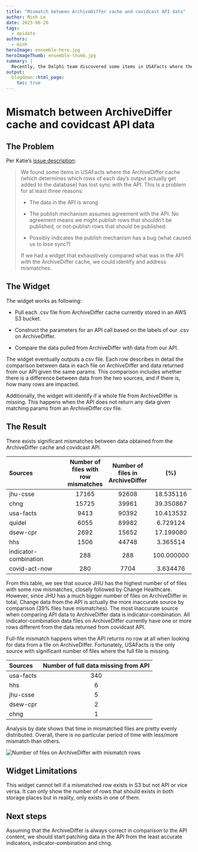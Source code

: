 ```yaml
---
title: "Mismatch between ArchiveDiffer cache and covidcast API data"
author: Minh Le
date: 2023-06-26
tags:
  - epidata
authors:
  - minh
heroImage: ensemble-hero.jpg
heroImageThumb: ensemble-thumb.jpg
summary: | 
  Recently, the Delphi team discovered some items in USAFacts where the ArchiveDiffer cache (which determines which rows of each day's output actually get added to the database) has lost sync with the API.
output:
  blogdown::html_page:
    toc: true
---
```


# Mismatch between ArchiveDiffer cache and covidcast API data
## The Problem
Per Katie's [issue description](https://github.com/cmu-delphi/covidcast-indicators/issues/1697):

<blockquote>

We found some items in USAFacts where the ArchiveDiffer cache (which determines which rows of each day's output actually get added to the database) has lost sync with the API. This is a problem for at least three reasons:

  * The data in the API is wrong

  * The publish mechanism assumes agreement with the API. No agreement means we might publish rows that shouldn't be published, or not-publish rows that should be published.

  * Possibly indicates the publish mechanism has a bug (what caused us to lose sync?)

If we had a widget that exhaustively compared what was in the API with the ArchiveDiffer cache, we could identify and address mismatches.

</blockquote>

## The Widget
The widget works as following:

- Pull each .csv file from ArchiveDiffer cache currently stored in an AWS S3 bucket.

- Construct the parameters for an API call based on the labels of our .csv on ArchiveDiffer.

- Compare the data pulled from ArchiveDiffer with data from our API.

The widget eventually outputs a csv file. Each row describes in detail the comparison between data in each file on ArchiveDiffer and data returned from our API given the same params. This comparison includes whether there is a difference between data from the two sources, and if there is, how many rows are impacted. 

Additionally, the widget will identify if a whole file from ArchiveDiffer is missing. This happens when the API does not return any data given matching params from an ArchiveDiffer csv file. 


## The Result
There exists significant mismatches between data obtained from the ArchiveDiffer cache and covidcast API. 

| Sources            | Number of files with row mismatches | Number of files in ArchiveDiffer | (%) |
| :--------------------- | :--------: | :--------: | :------: |
| jhu-csse          |   17165   | 92608 | 18.535116 |
| chng              |   15725   | 39961 | 39.350867 |
| usa-facts         |  9413   | 90392 | 10.413532 |
| quidel            |  6055   | 89982 | 6.729124 |
| dsew-cpr          |   2692   | 15652 | 17.199080 |
| hhs               |   1506   | 44748 | 3.365514 |
| indicator-combination|   288   | 288 | 100.000000 |
| covid-act-now     |   280   | 7704 | 3.634476 |

From this table, we see that source JHU has the highest number of of files with some row mismatches, closely followed by Change Healthcare. However, since JHU has a much bigger number of files on ArchiveDiffer in total, Change data from the API is actually the more inaccurate source by comparison (39% files have mismatches). The most inaccurate source when comparing API data to ArchiveDiffer data is indicator-combination. All indicator-combination data files on ArchiveDiffer currently have one or more rows different from the data returned from covidcast API.

Full-file mismatch happens when the API returns no row at all when looking for data from a file on ArchiveDiffer. Fortunately, USAFacts is the only source with significant number of files where the full file is missing. 

| Sources              | Number of full data missing from API |
| :---------------- | :------: |
| usa-facts        |   340   |
| hhs           |   6   |
| jhu-csse    |  5   |
| dsew-cpr |  2   |
| chng |  1   |

Analysis by date shows that time in mismatched files are pretty evenly distributed. Overall, there is no particular period of time with less/more mismatch than others. 

![](/blog/2023-06-26-mismatch/plot.png "Number of files on ArchiveDiffer with mismatch rows")

## Widget Limitations
This widget cannot tell if a mismatched row exists in S3 but not API or vice versa. It can only show the number of rows that should exists in both storage places but in reality, only exists in one of them.

## Next steps
Assuming that the ArchiveDiffer is always correct in comparison to the API content, we should start patching data in the API from the least accurate indicators, indicator-combination and chng.

